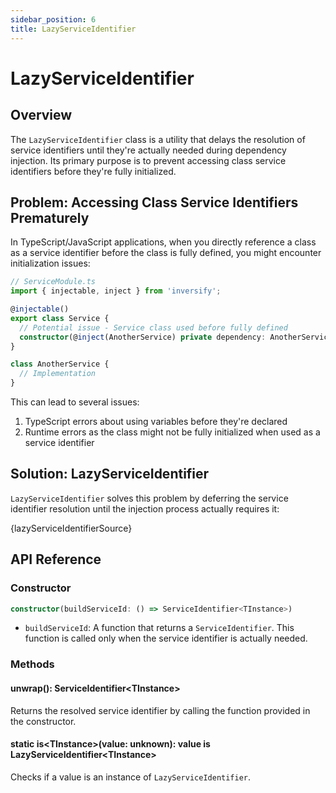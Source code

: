 ```yaml
---
sidebar_position: 6
title: LazyServiceIdentifier
---
```


# LazyServiceIdentifier

## Overview

The `LazyServiceIdentifier` class is a utility that delays the resolution of service identifiers until they're actually needed during dependency injection. Its primary purpose is to prevent accessing class service identifiers before they're fully initialized.

## Problem: Accessing Class Service Identifiers Prematurely

In TypeScript/JavaScript applications, when you directly reference a class as a service identifier before the class is fully defined, you might encounter initialization issues:

```typescript
// ServiceModule.ts
import { injectable, inject } from 'inversify';

@injectable()
export class Service {
  // Potential issue - Service class used before fully defined
  constructor(@inject(AnotherService) private dependency: AnotherService) {}
}

class AnotherService {
  // Implementation
}
```

This can lead to several issues:

1. TypeScript errors about using variables before they're declared
2. Runtime errors as the class might not be fully initialized when used as a service identifier

## Solution: LazyServiceIdentifier

`LazyServiceIdentifier` solves this problem by deferring the service identifier resolution until the injection process actually requires it:

<CodeBlock language="ts">{lazyServiceIdentifierSource}</CodeBlock>

## API Reference

### Constructor

```typescript
constructor(buildServiceId: () => ServiceIdentifier<TInstance>)
```

- `buildServiceId`: A function that returns a `ServiceIdentifier`. This function is called only when the service identifier is actually needed.

### Methods

#### unwrap(): ServiceIdentifier\<TInstance>

Returns the resolved service identifier by calling the function provided in the constructor.

#### static is\<TInstance>(value: unknown): value is LazyServiceIdentifier\<TInstance>

Checks if a value is an instance of `LazyServiceIdentifier`.
